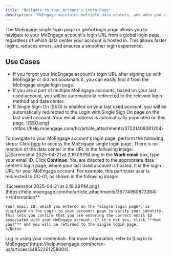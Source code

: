 ---
title: "Navigate to Your Account's Login Page"
description: "MoEngage maintains multiple data centers, and when you sign up with MoEngage, your account (workspace) is added to a specific data center. Your MoEngage account's login URL is based on the MoEngage data centers. For more information, refer to [Data Centers in MoEngage](https://help.moengage.com/hc/en-us/articles/360057030512)."
---

The MoEngage *single login page* or *global login page* allows you to navigate to your MoEngage account's login URL from a global login page, regardless of which data center your account is hosted in. This allows faster logins, reduces errors, and ensures a smoother login experience.

## Use Cases

- If you forgot your MoEngage account's login URL after signing up with MoEngage or did not bookmark it, you can easily find it from the MoEngage single login page.
- If you are a part of multiple MoEngage accounts, based on your last used account, you will be automatically redirected to the relevant login method and data center.
- If Single Sign-On (SSO) is enabled on your last used account, you will be automatically redirected to the Login with Single Sign On page on the last used account. Your email address is automatically populated on this page.  
	<Frame>![SSO.png](https://help.moengage.com/hc/article_attachments/37221408381204)</Frame>

To navigate to your MoEngage account's login page, perform the following steps:
<Steps>
<Step>
Click [here](https://dashboard.moengage.com/v4/#/auth) to access the MoEngage single login page. There is no mention of the data center in the URL in the following image:  
	<Frame>![Screenshot 2025-04-21 at 2.19.09 PM.png](https://help.moengage.com/hc/article_attachments/36774960873108)</Frame>
</Step>
<Step>
In the **Work email** box, type your email ID.
</Step>
<Step>
Click **Continue**. You are directed to the appropriate data centre's login page, where your last used account is hosted. It is the login URL for your MoEngage account. For example, this particular user is redirected to DC-01, as shown in the following image:  
<Frame>![Screenshot 2025-04-21 at 2.19.28 PM.png](https://help.moengage.com/hc/article_attachments/36774960873364)  </Frame>
	<Note>
	 **Information**
	
	Your email ID, which you entered on the *single login page*, is displayed on the Login to your accounts page to verify your identity. This lets you confirm that you are entering the correct email ID associated with your MoEngage account. If it's not you, click "**Not you?"** and you will be returned to the single login page.
	</Note>
</Step>
<Step>
Log in using your credentials. For more information, refer to [Log in to MoEngage](https://help.moengage.com/hc/en-us/articles/34852261258004).
</Step>
</Steps>